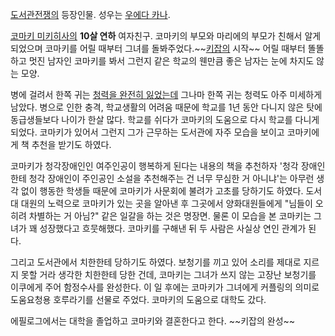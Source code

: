 [[도서관전쟁]]의 등장인물. 성우는 [[우에다 카나]].

[[코마키 미키히사]]의 '''10살 연하''' 여자친구. 코마키의 부모와 마리에의 부모가 친해서 알게 되었으며 코마키를 어릴 때부터 그녀를 돌봐주었다.~~[[키잡]]의 시작~~ 어릴 때부터 똘똘하고 멋진 남자인 코마키를 봐서 그런지 같은 학교의 웬만큼 좋은 남자는 눈에 차지도 않는 모양.

병에 걸려서 한쪽 귀는 [[농아|청력을 완전히 잃었는데]] 그나마 한쪽 귀는 청력도 아주 미세하게 남았다. 병으로 인한 충격, 학교생활의 어려움 때문에 학교를 1년 동안 다니지 않은 탓에 동급생들보다 나이가 한살 많다. 학교를 쉬다가 코마키의 도움으로 다시 학교를 다니게 되었다. 코마키가 있어서 그런지 그가 근무하는 도서관에 자주 모습을 보이고 코마키에게 책 추천을 받기도 하였다.

코마키가 청각장애인인 여주인공이 행복하게 된다는 내용의 책을 추천하자 '청각 장애인한테 청각 장애인이 주인공인 소설을 추천해주는 건 너무 무심한 거 아니냐'는 아무런 생각 없이 행동한 학생들 때문에 코마키가 사문회에 불려가 고초를 당하기도 하였다. 도서대 대원의 노력으로 코마키가 있는 곳을 알아낸 후 그곳에서 양화대원들에게 "님들이 오히려 차별하는 거 아님?" 같은 일갈을 하는 것은 명장면. 물론 이 모습을 본 코마키는 그녀가 꽤 성장했다고 흐뭇해했다. 코마키를 구해낸 뒤 두 사람은 사실상 연인 관계가 된다.

그리고 도서관에서 치한한테 당하기도 하였다. 보청기를 끼고 있어 소리를 제대로 지르지 못할 거라 생각한 치한한테 당한 건데, 코마키는 그녀가 쓰지 않는 고장난 보청기를 이쿠에게 주어 함정수사를 완성한다. 이 일 후에는 코마키가 그녀에게 커플링의 의미로 도움요청용 호루라기를 선물로 주었다. 코마키의 도움으로 대학도 갔다.

에필로그에서는 대학을 졸업하고 코마키와 결혼한다고 한다. ~~키잡의 완성~~
